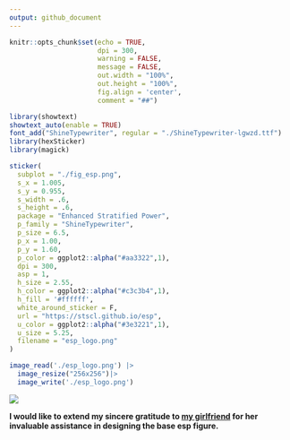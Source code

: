 ```yaml
---
output: github_document
---
```


```r
knitr::opts_chunk$set(echo = TRUE,
                      dpi = 300,
                      warning = FALSE,
                      message = FALSE,
                      out.width = "100%",
                      out.height = "100%",
                      fig.align = 'center',
                      comment = "##")
```

```r
library(showtext)
showtext_auto(enable = TRUE)
font_add("ShineTypewriter", regular = "./ShineTypewriter-lgwzd.ttf")
library(hexSticker)
library(magick)

sticker(
  subplot = "./fig_esp.png",
  s_x = 1.005,
  s_y = 0.955,
  s_width = .6,
  s_height = .6,
  package = "Enhanced Stratified Power",
  p_family = "ShineTypewriter",
  p_size = 6.5,
  p_x = 1.00,
  p_y = 1.60,
  p_color = ggplot2::alpha("#aa3322",1),
  dpi = 300,
  asp = 1,
  h_size = 2.55,
  h_color = ggplot2::alpha("#c3c3b4",1),
  h_fill = '#ffffff',
  white_around_sticker = F,
  url = "https://stscl.github.io/esp",
  u_color = ggplot2::alpha("#3e3221",1),
  u_size = 5.25,
  filename = "esp_logo.png"
)

image_read('./esp_logo.png') |> 
  image_resize("256x256")|> 
  image_write('./esp_logo.png')
```


![](./esp_logo.png)

**I would like to extend my sincere gratitude to [my girlfriend](https://github.com/layeyo) for her invaluable assistance in designing the base esp figure.**